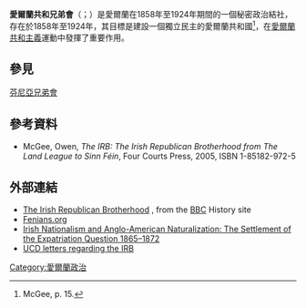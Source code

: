'''愛爾蘭共和兄弟會'''（'''{{Lang-en|Irish Republican Brotherhood，IRB}}'''；{{Lang-ga|Bráithreachas Phoblacht na hÉireann}}）是愛爾蘭在1858年至1924年期間的一個秘密政治結社，存在於1858年至1924年，其目標是建設一個獨立民主的愛爾蘭共和國<ref name="McGee, p. 15">McGee, p. 15.</ref>，在[[愛爾蘭共和主義|愛爾蘭共和主義]]運動中發揮了重要作用。

==參見==

[[芬尼亞兄弟會|芬尼亞兄弟會]]

==參考資料==
{{Reflist}}
*McGee, Owen, ''The IRB: The Irish Republican Brotherhood from The Land League to Sinn Féin'', Four Courts Press, 2005, ISBN 1-85182-972-5
==外部連結==
{{Commonscat|Irish Republican Brotherhood|愛爾蘭共和兄弟會}}
*[http://www.bbc.co.uk/history/british/easterrising/profiles/po17.shtml The Irish Republican Brotherhood] {{Wayback|url=http://www.bbc.co.uk/history/british/easterrising/profiles/po17.shtml |date=20180911020843 }}, from the [[BBC|BBC]] History site
*[http://www.fenians.org Fenians.org] {{Wayback|url=http://www.fenians.org/ |date=20101214234551 }}
*[http://www.charleslivermore.com/keogan/ Irish Nationalism and Anglo-American Naturalization: The Settlement of the Expatriation Question 1865–1872] {{Wayback|url=http://www.charleslivermore.com/keogan/ |date=20160401090253 }}
*[http://www.ucd.ie/archives/collections/depositedcollections/items/collectionname,235176,en.html UCD letters regarding the IRB] {{Wayback|url=http://www.ucd.ie/archives/collections/depositedcollections/items/collectionname,235176,en.html |date=20160304112417 }}

[[Category:愛爾蘭政治|Category:愛爾蘭政治]]